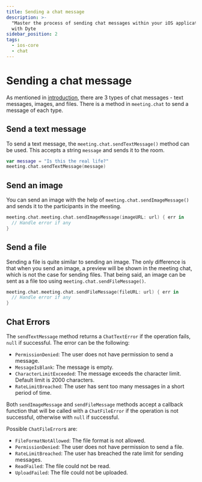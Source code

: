 ```yaml
---
title: Sending a chat message
description: >-
  "Master the process of sending chat messages within your iOS application
  with Dyte
sidebar_position: 2
tags:
  - ios-core
  - chat
---
```


# Sending a chat message

As mentioned in [introduction](./introduction), there are 3 types of chat messages - text messages, images, and files. There is a method in `meeting.chat` to send a message of each type.

## Send a text message

To send a text message, the `meeting.chat.sendTextMessage()` method can be used. This accepts a string `message` and sends it to the room.

```swift
var message = "Is this the real life?"
meeting.chat.sendTextMessage(message)
```

## Send an image

You can send an image with the help of `meeting.chat.sendImageMessage()` and
sends it to the participants in the meeting.

```swift
meeting.chat.meeting.chat.sendImageMessage(imageURL: url) { err in
  // Handle error if any
}
```

## Send a file

Sending a file is quite similar to sending an image. The only difference is that when you send an image, a preview will be shown in the meeting chat, which is not the case for sending files. That being said, an image can be sent as a file too using `meeting.chat.sendFileMessage()`.

```swift
meeting.chat.meeting.chat.sendFileMessage(fileURL: url) { err in
  // Handle error if any
}
```

## Chat Errors

The `sendTextMessage` method returns a `ChatTextError` if the operation fails, `null` if successful. The error can be the following:

- `PermissionDenied`: The user does not have permission to send a message.
- `MessageIsBlank`: The message is empty.
- `CharacterLimitExceeded`: The message exceeds the character limit. Default limit is 2000 characters.
- `RateLimitBreached`: The user has sent too many messages in a short period of time.

Both `sendImageMessage` and `sendFileMessage` methods accept a callback function that will be called with a `ChatFileError` if the operation is not successful, otherwise with `null` if successful.

Possible `ChatFileError`s are:

- `FileFormatNotAllowed`: The file format is not allowed.
- `PermissionDenied`: The user does not have permission to send a file.
- `RateLimitBreached`: The user has breached the rate limit for sending messages.
- `ReadFailed`: The file could not be read.
- `UploadFailed`: The file could not be uploaded.